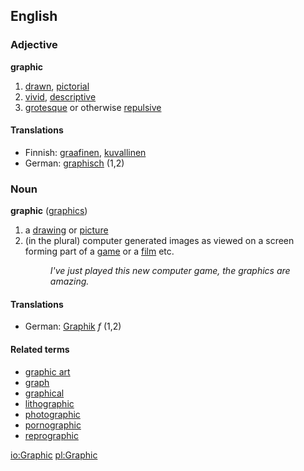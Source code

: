 ==English==
=== Adjective ===
'''graphic'''
#[[drawn]], [[pictorial]]
#[[vivid]], [[descriptive]]
#[[grotesque]] or otherwise [[repulsive]]

====Translations ====
*Finnish: [[graafinen]], [[kuvallinen]]
*German: [[graphisch]] (1,2)

===Noun===
'''graphic''' ([[graphics]])

# a [[drawing]] or [[picture]]
#(in the plural) computer generated images as viewed on a screen forming part of a [[game]] or a [[film]] etc.
#:''I've just played this new computer game, the graphics are amazing.''

====Translations====
*German: [[Graphik]] ''f'' (1,2)

====Related terms====
*[[graphic art]]
*[[graph]]
*[[graphical]]
*[[lithographic]]
*[[photographic]]
*[[pornographic]]
*[[reprographic]]

[[io:Graphic]]
[[pl:Graphic]]
